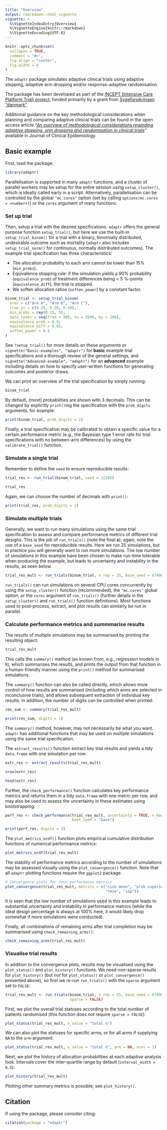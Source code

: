 ```yaml
---
title: "Overview"
output: rmarkdown::html_vignette
vignette: >
  %\VignetteIndexEntry{Overview}
  %\VignetteEngine{knitr::rmarkdown}
  %\VignetteEncoding{UTF-8}
---
```


```r
knitr::opts_chunk$set(
  collapse = TRUE,
  comment = "#>",
  fig.align = "center",
  fig.width = 6
)
```

The `adaptr` package simulates adaptive clinical trials using adaptive
stopping, adaptive arm dropping and/or response-adaptive randomisation.

The package has been developed as part of the
[INCEPT (Intensive Care Platform Trial) project](https://incept.dk/), funded
primarily by a grant from
[Sygeforsikringen "danmark"](https://www.sygeforsikring.dk/).

Additional guidance on the key methodological considerations when planning and
comparing adaptive clinical trials can be found in the open access article
*"[An overview of methodological considerations regarding adaptive stopping, arm dropping and randomisation in clinical trials](https://doi.org/10.1016/j.jclinepi.2022.11.002)"*
available in Journal of Clinical Epidemiology.

## Basic example
First, load the package:

```r
library(adaptr)
```

Parallelisation is supported in many `adaptr` functions, and a cluster of
parallel workers may be setup for the entire session using `setup_cluster()`,
which is ideally called early in a script. Alternatively, parallelisation
can be controlled by the global `"mc.cores"` option (set by calling
`options(mc.cores = <number>)`) or the `cores` argument of many functions.

### Set up trial
Then, setup a trial with the desired specifications. `adaptr` offers the
general purpose function `setup_trial()`, but here we use the built-in
`setup_trial_binom()` for a trial with a binary, binomially distributed,
undesirable outcome such as mortality (`adaptr` also includes
`setup_trial_norm()` for continuous, normally distributed outcomes).
The example trial specification has three characteristics:

- The allocation probability to each arm cannot be lower than 15% (`min_probs`).
- Equivalence stopping rule: if the simulation yields a 90% probability
(`equivalence_prob`) of treatment differences being < 5 %-points
(`equivalence_diff`), the trial is stopped.
- We soften allocation ratios (`soften_power`) by a constant factor.

```r
binom_trial <- setup_trial_binom(
  arms = c("Arm A", "Arm B", "Arm C"),
  true_ys = c(0.25, 0.20, 0.30),
  min_probs = rep(0.15, 3), 
  data_looks = seq(from = 300, to = 2000, by = 100),
  equivalence_prob = 0.9,
  equivalence_diff = 0.05,
  soften_power = 0.5 
) 
```

See `?setup_trial()` for more details on these arguments or
`vignette("Basic-examples", "adaptr")` for **basic** example trial
specifications and a thorough review of the general settings, and
`vignette("Advanced-example", "adaptr")` for an **advanced** example including
details on how to specify user-written functions for generating outcomes and
posterior draws.

We can print an overview of the trial specification by simply running:

```r
binom_trial
```

By default, (most) probabilities are shown with 3 decimals. This can be changed
by explicitly `print()`ing the specification with the `prob_digits` arguments,
for example:

```r
print(binom_trial, prob_digits = 2)
```

Finally, a trial specification may be calibrated to obtain a specific value for
a certain performance metric (e.g., the Bayesian type 1 error rate for trial
specifications with no between-arm differences) by using the `calibrate_trial()`
function. 

### Simulate a single trial
Remember to define the `seed` to ensure reproducible results:

```r
trial_res <- run_trial(binom_trial, seed = 12345)

trial_res
```

Again, we can choose the number of decimals with `print()`:

```r
print(trial_res, prob_digits = 2)
```

### Simulate multiple trials
Generally, we want to run many simulations using the same trial specification to
assess and compare performance metrics of different trial designs. This is the
job of `run_trials()` (note the final ***s***); again, note the use of a
`base_seed` for reproducible results. Here we run 25 simulations, but in
practice you will generally want to run more simulations. The low number of
simulations in this example have been chosen to make run-time tolerable when
producing the example, but leads to uncertainty and instability in the results,
as seen below.

```r
trial_res_mult <- run_trials(binom_trial, n_rep = 25, base_seed = 67890)
```

`run_trials()` can run simulations on several CPU cores concurrently by using
the `setup_cluster()` function (recommended), the `"mc.cores"` global option, or
the `cores` argument of `run_trials()` (further details in the `setup_cluster()`
and `run_trials()` function definitions). Most functions used to post-process,
extract, and plot results can similarly be run in parallel.

###  Calculate performance metrics and summmarise results
The results of multiple simulations may be summarised by printing the resulting
object:

```r
trial_res_mult
```

This calls the `summary()` method (as known from, e.g., regression models in
`R`), which summarises the results, and prints the output from that function in
a human-friendly manner using the `print()` method for summarised simulations.

The `summary()` function can also be called directly, which allows more control
of how results are summarised (including which arms are selected in inconclusive
trials), and allows subsequent extraction of individual key results. In
addition, the number of digits can be controlled when printed:

```r
res_sum <- summary(trial_res_mult)

print(res_sum, digits = 1)
```

The `summary()` method, however, may not necessarily be what you want. `adaptr`
has additional functions that may be used on multiple simulations using the same
trial specification.

The `extract_results()` function extract key trial results and yields a tidy
`data.frame` with one simulation per row:

```r
extr_res <- extract_results(trial_res_mult)

nrow(extr_res)

head(extr_res)
```

Further, the `check_performance()` function calculates key performance metrics
and returns them in a tidy `data.frame` with one metric per row, and may also be
used to assess the uncertainty in these estimates using bootstrapping:

```r
perf_res <- check_performance(trial_res_mult, uncertainty = TRUE, n_boot = 1000,
                              boot_seed = "base")

print(perf_res, digits = 3)
```

The `plot_metrics_ecdf()` function plots empirical cumulative distribution
functions of numerical performance metrics:
```r
plot_metrics_ecdf(trial_res_mult)
```

The stability of performance metrics according to the number of simulations may
be assessed visually using the `plot_convergence()` function.
Note that all `adaptr` plotting functions require the `ggplot2` package.

```r
# Convergence plots for four performance metrics
plot_convergence(trial_res_mult, metrics = c("size mean", "prob superior",
                                             "rmse", "idp"))
```

It is seen that the low number of simulations used in this example leads to
substantial uncertainty and instability in performance metrics (while the ideal
design percentage is always at 100% here, it would likely drop somewhat if more
simulations were conducted).

Finally, all combinations of remaining arms after trial completion may be
summarised using `check_remaining_arms()`:

```r
check_remaining_arms(trial_res_mult)
```


### Visualise trial results
In addition to the convergence plots, results may be visualised using the
`plot_status()` and `plot_history()` functions.
We need non-sparse results for `plot_history()` (but *not* for `plot_status()`
or `plot_convergence()` presented above), so first we re-run `run_trials()` with
the `sparse` argument set to `FALSE`:

```r
trial_res_mult <- run_trials(binom_trial, n_rep = 25, base_seed = 67890,
                             sparse = FALSE)
```

First, we plot the overall trial statuses according to the total number of
patients randomised (this function does *not* require `sparse = FALSE`):

```r
plot_status(trial_res_mult, x_value = "total n")
```

We can also plot the statuses for specific arms, or for all arms if supplying
`NA` to the `arm`-argument:

```r
plot_status(trial_res_mult, x_value = "total n", arm = NA, ncol = 1)
```

Next, we plot the history of allocation probabilities at each adaptive
analysis look. Intervals cover the inter-quartile range by default
(`interval_width = 0.5`):

```r
plot_history(trial_res_mult)
```

Plotting other summary metrics is possible; see `plot_history()`.

## Citation
If using the package, please consider citing:

```r
citation(package = "adaptr")
```
